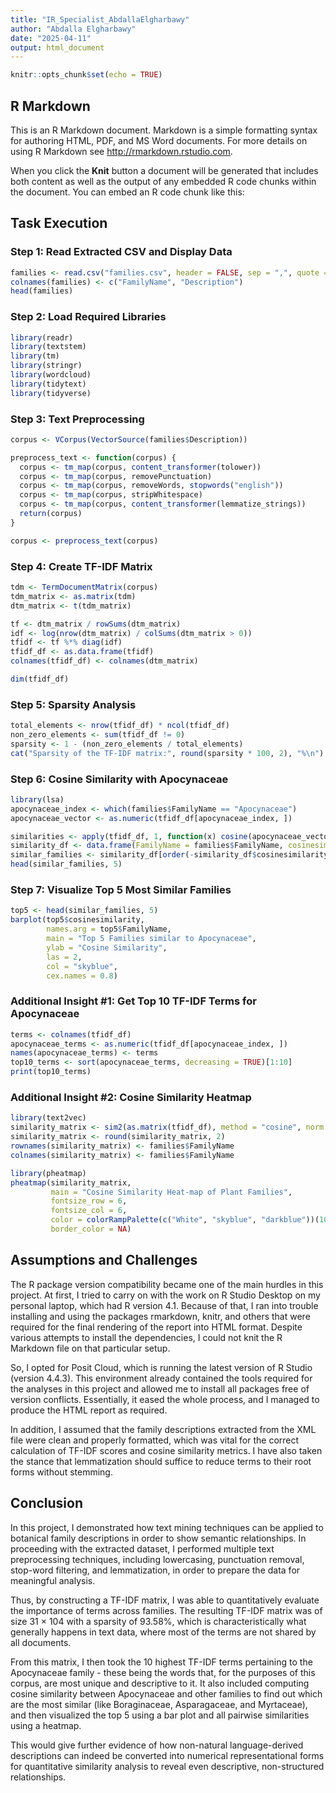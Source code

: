 ```yaml
---
title: "IR_Specialist_AbdallaElgharbawy"
author: "Abdalla Elgharbawy"
date: "2025-04-11"
output: html_document
---
```


```r
knitr::opts_chunk$set(echo = TRUE)
```

## R Markdown

This is an R Markdown document. Markdown is a simple formatting syntax for authoring HTML, PDF, and MS Word documents. For more details on using R Markdown see <http://rmarkdown.rstudio.com>.

When you click the **Knit** button a document will be generated that includes both content as well as the output of any embedded R code chunks within the document. You can embed an R code chunk like this:

## Task Execution

### Step 1: Read Extracted CSV and Display Data

```r
families <- read.csv("families.csv", header = FALSE, sep = ",", quote = "\"", fill = TRUE) 
colnames(families) <- c("FamilyName", "Description")
head(families)
```

### Step 2: Load Required Libraries

```r
library(readr)
library(textstem)
library(tm)
library(stringr)
library(wordcloud)
library(tidytext)
library(tidyverse)
```

### Step 3: Text Preprocessing

```r
corpus <- VCorpus(VectorSource(families$Description))

preprocess_text <- function(corpus) {
  corpus <- tm_map(corpus, content_transformer(tolower))
  corpus <- tm_map(corpus, removePunctuation)
  corpus <- tm_map(corpus, removeWords, stopwords("english"))
  corpus <- tm_map(corpus, stripWhitespace)
  corpus <- tm_map(corpus, content_transformer(lemmatize_strings))
  return(corpus)
}

corpus <- preprocess_text(corpus)
```

### Step 4: Create TF-IDF Matrix

```r
tdm <- TermDocumentMatrix(corpus)
tdm_matrix <- as.matrix(tdm)
dtm_matrix <- t(tdm_matrix)

tf <- dtm_matrix / rowSums(dtm_matrix)
idf <- log(nrow(dtm_matrix) / colSums(dtm_matrix > 0))
tfidf <- tf %*% diag(idf)
tfidf_df <- as.data.frame(tfidf)
colnames(tfidf_df) <- colnames(dtm_matrix)

dim(tfidf_df)
```

### Step 5: Sparsity Analysis

```r
total_elements <- nrow(tfidf_df) * ncol(tfidf_df)
non_zero_elements <- sum(tfidf_df != 0)
sparsity <- 1 - (non_zero_elements / total_elements)
cat("Sparsity of the TF-IDF matrix:", round(sparsity * 100, 2), "%\n")
```

### Step 6: Cosine Similarity with Apocynaceae

```r
library(lsa)
apocynaceae_index <- which(families$FamilyName == "Apocynaceae")
apocynaceae_vector <- as.numeric(tfidf_df[apocynaceae_index, ])

similarities <- apply(tfidf_df, 1, function(x) cosine(apocynaceae_vector, as.numeric(x)))
similarity_df <- data.frame(FamilyName = families$FamilyName, cosinesimilarity = similarities)
similar_families <- similarity_df[order(-similarity_df$cosinesimilarity), ]
head(similar_families, 5)
```

### Step 7: Visualize Top 5 Most Similar Families

```r
top5 <- head(similar_families, 5)
barplot(top5$cosinesimilarity,
        names.arg = top5$FamilyName,
        main = "Top 5 Families similar to Apocynaceae",
        ylab = "Cosine Similarity",
        las = 2,
        col = "skyblue",
        cex.names = 0.8)
```

### Additional Insight #1: Get Top 10 TF-IDF Terms for Apocynaceae

```r
terms <- colnames(tfidf_df)
apocynaceae_terms <- as.numeric(tfidf_df[apocynaceae_index, ])
names(apocynaceae_terms) <- terms
top10_terms <- sort(apocynaceae_terms, decreasing = TRUE)[1:10]
print(top10_terms)
```

### Additional Insight #2: Cosine Similarity Heatmap

```r
library(text2vec)
similarity_matrix <- sim2(as.matrix(tfidf_df), method = "cosine", norm = "l2")
similarity_matrix <- round(similarity_matrix, 2)
rownames(similarity_matrix) <- families$FamilyName
colnames(similarity_matrix) <- families$FamilyName

library(pheatmap)
pheatmap(similarity_matrix,
         main = "Cosine Similarity Heat-map of Plant Families",
         fontsize_row = 6,
         fontsize_col = 6,
         color = colorRampPalette(c("White", "skyblue", "darkblue"))(100),
         border_color = NA)
```

## Assumptions and Challenges

The R package version compatibility became one of the main hurdles in this project. At first, I tried to carry on with the work on R Studio Desktop on my personal laptop, which had R version 4.1. Because of that, I ran into trouble installing and using the packages rmarkdown, knitr, and others that were required for the final rendering of the report into HTML format. Despite various attempts to install the dependencies, I could not knit the R Markdown file on that particular setup. 

So, I opted for Posit Cloud, which is running the latest version of R Studio (version 4.4.3). This environment already contained the tools required for the analyses in this project and allowed me to install all packages free of version conflicts. Essentially, it eased the whole process, and I managed to produce the HTML report as required. 

In addition, I assumed that the family descriptions extracted from the XML file were clean and properly formatted, which was vital for the correct calculation of TF-IDF scores and cosine similarity metrics. I have also taken the stance that lemmatization should suffice to reduce terms to their root forms without stemming.

## Conclusion

In this project, I demonstrated how text mining techniques can be applied to botanical family descriptions in order to show semantic relationships. In proceeding with the extracted dataset, I performed multiple text preprocessing techniques, including lowercasing, punctuation removal, stop-word filtering, and lemmatization, in order to prepare the data for meaningful analysis.

Thus, by constructing a TF-IDF matrix, I was able to quantitatively evaluate the importance of terms across families. The resulting TF-IDF matrix was of size 31 × 104 with a sparsity of 93.58%, which is characteristically what generally happens in text data, where most of the terms are not shared by all documents.

From this matrix, I then took the 10 highest TF-IDF terms pertaining to the Apocynaceae family - these being the words that, for the purposes of this corpus, are most unique and descriptive to it. It also included computing cosine similarity between Apocynaceae and other families to find out which are the most similar (like Boraginaceae, Asparagaceae, and Myrtaceae), and then visualized the top 5 using a bar plot and all pairwise similarities using a heatmap.

This would give further evidence of how non-natural language-derived descriptions can indeed be converted into numerical representational forms for quantitative similarity analysis to reveal even descriptive, non-structured relationships.
